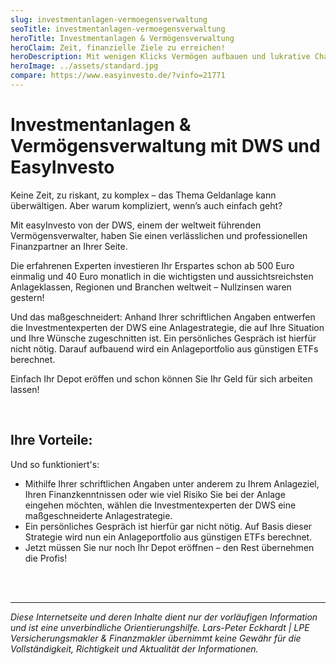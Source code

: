```yaml
---
slug: investmentanlagen-vermoegensverwaltung
seoTitle: investmentanlagen-vermoegensverwaltung
heroTitle: Investmentanlagen & Vermögensverwaltung
heroClaim: Zeit, finanzielle Ziele zu erreichen!
heroDescription: Mit wenigen Klicks Vermögen aufbauen und lukrative Chancen an den globalen Finanzmärkten nutzen? easyInvesto macht’s möglich. Mit der digitalen Vermögensverwaltung legen Sie Ihre Ersparnisse einfach, kostengünstig und rentabel an.
heroImage: ../assets/standard.jpg
compare: https://www.easyinvesto.de/?vinfo=21771
---
```


# Investmentanlagen & Vermögensverwaltung mit DWS und EasyInvesto 

Keine Zeit, zu riskant, zu komplex – das Thema Geldanlage kann überwältigen. Aber warum kompliziert, wenn’s auch einfach geht?

Mit easyInvesto von der DWS, einem der weltweit führenden Vermögensverwalter, haben Sie einen verlässlichen und professionellen Finanzpartner an Ihrer Seite. 

Die erfahrenen Experten investieren Ihr Erspartes schon ab 500 Euro einmalig und 40 Euro monatlich in die wichtigsten und aussichtsreichsten Anlageklassen, Regionen und Branchen weltweit – Nullzinsen waren gestern!

Und das maßgeschneidert: Anhand Ihrer schriftlichen Angaben entwerfen die Investmentexperten der DWS eine Anlagestrategie, die auf Ihre Situation und Ihre Wünsche zugeschnitten ist. Ein persönliches Gespräch ist hierfür nicht nötig. Darauf aufbauend wird ein Anlageportfolio aus günstigen ETFs berechnet. 

Einfach <Link to="https://www.easyinvesto.de/?vinfo=21771">Ihr Depot eröffen</Link> und schon können Sie Ihr Geld für sich arbeiten lassen!

<br />

## Ihre Vorteile:

<Box>
	<Example title="Professionelle, fondbasierte Vermögensverwaltung mit langjähriger Erfahrung - kostengünstig dank ETFs!" number="01">
	</Example>
    <Example title="Einfache und übersichtliche Auswahl Ihrer individuelle Anlagestrategie mit weltweit investierter Geldanlage!" number="02">
	</Example>
    <Example title="Depoteröffnung bereits ab nur 50 Euro monatlich und nur 400 Euro Einmalanlage möglich - komplett online! " number="03">
	</Example>
</Box>

Und so funktioniert's: 

- Mithilfe Ihrer schriftlichen Angaben unter anderem zu Ihrem Anlageziel, Ihren Finanzkenntnissen oder wie viel Risiko Sie bei der Anlage eingehen möchten, wählen die Investmentexperten der DWS eine maßgeschneiderte Anlagestrategie. 
- Ein persönliches Gespräch ist hierfür gar nicht nötig. Auf Basis dieser Strategie wird nun ein Anlageportfolio aus günstigen ETFs berechnet. 
- Jetzt müssen Sie nur noch <Link to="https://www.easyinvesto.de/?vinfo=21771">Ihr Depot eröffnen</Link> – den Rest übernehmen die Profis!

<br />
<br />

<ContactAndCompareBox />
<AwardBox />
<ProvenExpert />

---

_Diese Internetseite und deren Inhalte dient nur der vorläufigen Information und ist eine unverbindliche Orientierungshilfe. Lars-Peter Eckhardt | LPE Versicherungsmakler & Finanzmakler übernimmt keine Gewähr für die Vollständigkeit,
Richtigkeit und Aktualität der Informationen._